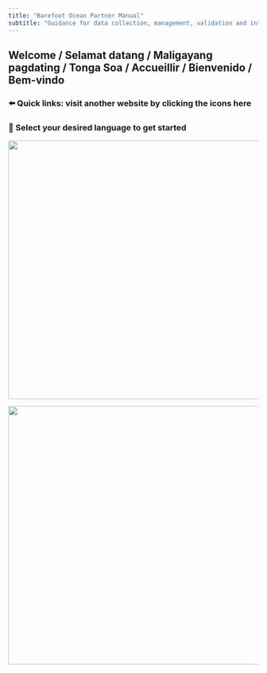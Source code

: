 ```yaml
---
title: "Barefoot Ocean Partner Manual"
subtitle: "Guidance for data collection, management, validation and interpretation"
---
```


## Welcome / Selamat datang / Maligayang pagdating / Tonga Soa / Accueillir / Bienvenido / Bem-vindo

### ⬅️ Quick links: visit another website by clicking the icons here

### 🐠 Select your desired language to get started

::: {layout-ncol="2"}
![](images/GWS-09888.jpg){width="520"}

![](images/MOZ_GWS-25.jpg){width="520"}
:::
